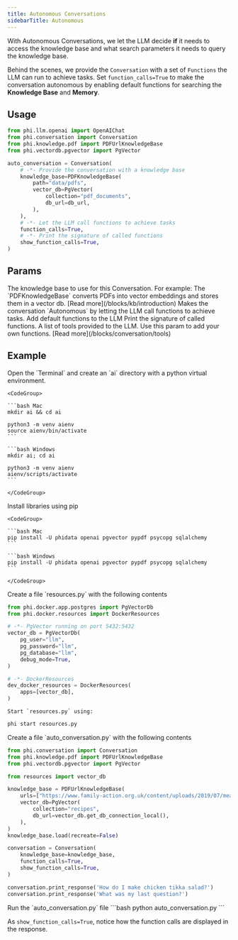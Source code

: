 ```yaml
---
title: Autonomous Conversations
sidebarTitle: Autonomous
---
```


With Autonomous Conversations, we let the LLM decide **if** it needs to access the knowledge base and what search parameters it needs to query the knowledge base.

Behind the scenes, we provide the `Conversation` with a set of `Functions` the LLM can run to achieve tasks. Set `function_calls=True` to make the conversation autonomous by enabling default functions for searching the **Knowledge Base** and **Memory**.

## Usage

```python auto_conversation.py
from phi.llm.openai import OpenAIChat
from phi.conversation import Conversation
from phi.knowledge.pdf import PDFUrlKnowledgeBase
from phi.vectordb.pgvector import PgVector

auto_conversation = Conversation(
    # -*- Provide the conversation with a knowledge base
    knowledge_base=PDFKnowledgeBase(
        path="data/pdfs",
        vector_db=PgVector(
            collection="pdf_documents",
            db_url=db_url,
        ),
    ),
    # -*- Let the LLM call functions to achieve tasks
    function_calls=True,
    # -*- Print the signature of called functions
    show_function_calls=True,
)
```

## Params

<ResponseField name="knowledge_base" type="KnowledgeBase">
  The knowledge base to use for this Conversation. For example: The
  `PDFKnowledgeBase` converts PDFs into vector embeddings and stores them in a
  vector db. [Read more](/blocks/kb/introduction)
</ResponseField>
<ResponseField name="function_calls" type="bool" default="False">
  Makes the conversation `Autonomous` by letting the LLM call functions to
  achieve tasks.
</ResponseField>
<ResponseField name="default_functions" type="bool" default="True">
  Add default functions to the LLM
</ResponseField>
<ResponseField name="show_function_calls" type="bool" default="False">
  Print the signature of called functions.
</ResponseField>
<ResponseField
  name="tools"
  type="List[Union[Tool, ToolRegistry, Callable, Dict]]"
>
  A list of tools provided to the LLM. Use this param to add your own functions.
  [Read more](/blocks/conversation/tools)
</ResponseField>

## Example

<Steps>
  <Step title="Create a virtual environment">
    Open the `Terminal` and create an `ai` directory with a python virtual environment.

    <CodeGroup>

    ```bash Mac
    mkdir ai && cd ai

    python3 -m venv aienv
    source aienv/bin/activate
    ```

    ```bash Windows
    mkdir ai; cd ai

    python3 -m venv aienv
    aienv/scripts/activate
    ```

    </CodeGroup>

  </Step>
  <Step title="Install libraries">
    Install libraries using pip

    <CodeGroup>

    ```bash Mac
    pip install -U phidata openai pgvector pypdf psycopg sqlalchemy
    ```

    ```bash Windows
    pip install -U phidata openai pgvector pypdf psycopg sqlalchemy
    ```

    </CodeGroup>

  </Step>
  <Step title="Start PgVector">
    Create a file `resources.py` with the following contents

```python resources.py
from phi.docker.app.postgres import PgVectorDb
from phi.docker.resources import DockerResources

# -*- PgVector running on port 5432:5432
vector_db = PgVectorDb(
    pg_user="llm",
    pg_password="llm",
    pg_database="llm",
    debug_mode=True,
)

# -*- DockerResources
dev_docker_resources = DockerResources(
    apps=[vector_db],
)
```

    Start `resources.py` using:

```bash
phi start resources.py
```

  </Step>
  <Step title="Create a Autonomous conversation">
    Create a file `auto_conversation.py` with the following contents

```python auto_conversation.py
from phi.conversation import Conversation
from phi.knowledge.pdf import PDFUrlKnowledgeBase
from phi.vectordb.pgvector import PgVector

from resources import vector_db

knowledge_base = PDFUrlKnowledgeBase(
    urls=["https://www.family-action.org.uk/content/uploads/2019/07/meals-more-recipes.pdf"],
    vector_db=PgVector(
        collection="recipes",
        db_url=vector_db.get_db_connection_local(),
    ),
)
knowledge_base.load(recreate=False)

conversation = Conversation(
    knowledge_base=knowledge_base,
    function_calls=True,
    show_function_calls=True,
)

conversation.print_response('How do I make chicken tikka salad?')
conversation.print_response('What was my last question?')
```

  </Step>
  <Step title="Run the conversation">
    Run the `auto_conversation.py` file
```bash
python auto_conversation.py
```
  </Step>
</Steps>

As `show_function_calls=True`, notice how the function calls are displayed in the response.
